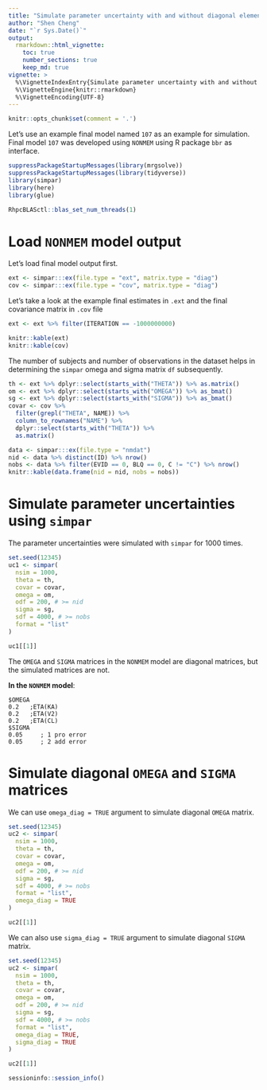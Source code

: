 ```yaml
---
title: "Simulate parameter uncertainty with and without diagonal elements"
author: "Shen Cheng"
date: "`r Sys.Date()`"
output: 
  rmarkdown::html_vignette:
    toc: true
    number_sections: true
    keep_md: true
vignette: >
  %\VignetteIndexEntry{Simulate parameter uncertainty with and without diagonal elements}
  %\VignetteEngine{knitr::rmarkdown}
  %\VignetteEncoding{UTF-8}
---
```


```r
knitr::opts_chunk$set(comment = '.')
```

Let's use an example final model named `107` as an example for simulation. Final model `107` was developed using `NONMEM` using R package `bbr` as interface.

```r
suppressPackageStartupMessages(library(mrgsolve))
suppressPackageStartupMessages(library(tidyverse))
library(simpar)
library(here)
library(glue)

RhpcBLASctl::blas_set_num_threads(1)
```

# Load `NONMEM` model output

Let's load final model output first.

```r
ext <- simpar:::ex(file.type = "ext", matrix.type = "diag")
cov <- simpar:::ex(file.type = "cov", matrix.type = "diag")
```

Let's take a look at the example final estimates in `.ext` and the final covariance matrix in `.cov` file
```r
ext <- ext %>% filter(ITERATION == -1000000000)

knitr::kable(ext)
knitr::kable(cov)
```

The number of subjects and number of observations in the dataset helps in determining the `simpar` omega and sigma matrix `df` subsequently.

```r
th <- ext %>% dplyr::select(starts_with("THETA")) %>% as.matrix()
om <- ext %>% dplyr::select(starts_with("OMEGA")) %>% as_bmat()
sg <- ext %>% dplyr::select(starts_with("SIGMA")) %>% as_bmat() 
covar <- cov %>% 
  filter(grepl("THETA", NAME)) %>% 
  column_to_rownames("NAME") %>% 
  dplyr::select(starts_with("THETA")) %>% 
  as.matrix()
```

```r
data <- simpar:::ex(file.type = "nmdat")
nid <- data %>% distinct(ID) %>% nrow()
nobs <- data %>% filter(EVID == 0, BLQ == 0, C != "C") %>% nrow() 
knitr::kable(data.frame(nid = nid, nobs = nobs))
```

# Simulate parameter uncertainties using `simpar`

The parameter uncertainties were simulated with `simpar` for 1000 times.

```r
set.seed(12345)
uc1 <- simpar( 
  nsim = 1000, 
  theta = th, 
  covar = covar,
  omega = om, 
  odf = 200, # >= nid
  sigma = sg, 
  sdf = 4000, # >= nobs
  format = "list"
)

uc1[[1]]
```

The `OMEGA` and `SIGMA` matrices in the `NONMEM` model are diagonal matrices, but the simulated matrices are not.  


**In the `NONMEM` model**:   

`$OMEGA`  
`0.2   ;ETA(KA)`  
`0.2   ;ETA(V2)`  
`0.2   ;ETA(CL)`  
`$SIGMA`  
`0.05     ; 1 pro error`  
`0.05     ; 2 add error`

# Simulate diagonal `OMEGA` and `SIGMA` matrices

We can use `omega_diag = TRUE` argument to simulate diagonal `OMEGA` matrix.

```r
set.seed(12345)
uc2 <- simpar( 
  nsim = 1000, 
  theta = th, 
  covar = covar,
  omega = om, 
  odf = 200, # >= nid
  sigma = sg, 
  sdf = 4000, # >= nobs
  format = "list", 
  omega_diag = TRUE
)

uc2[[1]]
```

We can also use `sigma_diag = TRUE` argument to simulate diagonal `SIGMA` matrix.

```r
set.seed(12345)
uc2 <- simpar( 
  nsim = 1000, 
  theta = th, 
  covar = covar,
  omega = om, 
  odf = 200, # >= nid
  sigma = sg, 
  sdf = 4000, # >= nobs
  format = "list", 
  omega_diag = TRUE, 
  sigma_diag = TRUE
)

uc2[[1]]
```

```r
sessioninfo::session_info()
```


